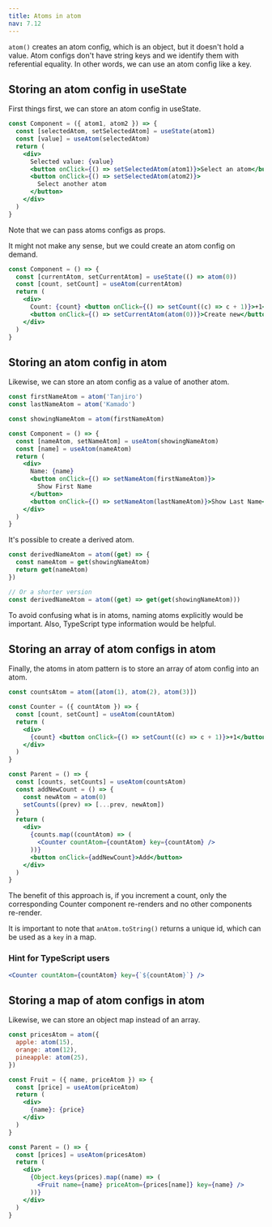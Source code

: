 ```yaml
---
title: Atoms in atom
nav: 7.12
---
```


`atom()` creates an atom config, which is an object, but it doesn't hold a value.
Atom configs don't have string keys and we identify them with referential equality.
In other words, we can use an atom config like a key.

## Storing an atom config in useState

First things first, we can store an atom config in useState.

```jsx
const Component = ({ atom1, atom2 }) => {
  const [selectedAtom, setSelectedAtom] = useState(atom1)
  const [value] = useAtom(selectedAtom)
  return (
    <div>
      Selected value: {value}
      <button onClick={() => setSelectedAtom(atom1)}>Select an atom</button>
      <button onClick={() => setSelectedAtom(atom2)}>
        Select another atom
      </button>
    </div>
  )
}
```

Note that we can pass atoms configs as props.

It might not make any sense, but we could create an atom config on demand.

```jsx
const Component = () => {
  const [currentAtom, setCurrentAtom] = useState(() => atom(0))
  const [count, setCount] = useAtom(currentAtom)
  return (
    <div>
      Count: {count} <button onClick={() => setCount((c) => c + 1)}>+1</button>
      <button onClick={() => setCurrentAtom(atom(0))}>Create new</button>
    </div>
  )
}
```

## Storing an atom config in atom

Likewise, we can store an atom config as a value of another atom.

```jsx
const firstNameAtom = atom('Tanjiro')
const lastNameAtom = atom('Kamado')

const showingNameAtom = atom(firstNameAtom)

const Component = () => {
  const [nameAtom, setNameAtom] = useAtom(showingNameAtom)
  const [name] = useAtom(nameAtom)
  return (
    <div>
      Name: {name}
      <button onClick={() => setNameAtom(firstNameAtom)}>
        Show First Name
      </button>
      <button onClick={() => setNameAtom(lastNameAtom)}>Show Last Name</button>
    </div>
  )
}
```

It's possible to create a derived atom.

```js
const derivedNameAtom = atom((get) => {
  const nameAtom = get(showingNameAtom)
  return get(nameAtom)
})

// Or a shorter version
const derivedNameAtom = atom((get) => get(get(showingNameAtom)))
```

To avoid confusing what is in atoms, naming atoms explicitly would be important.
Also, TypeScript type information would be helpful.

## Storing an array of atom configs in atom

Finally, the atoms in atom pattern is to store an array of atom config into an atom.

```jsx
const countsAtom = atom([atom(1), atom(2), atom(3)])

const Counter = ({ countAtom }) => {
  const [count, setCount] = useAtom(countAtom)
  return (
    <div>
      {count} <button onClick={() => setCount((c) => c + 1)}>+1</button>
    </div>
  )
}

const Parent = () => {
  const [counts, setCounts] = useAtom(countsAtom)
  const addNewCount = () => {
    const newAtom = atom(0)
    setCounts((prev) => [...prev, newAtom])
  }
  return (
    <div>
      {counts.map((countAtom) => (
        <Counter countAtom={countAtom} key={countAtom} />
      ))}
      <button onClick={addNewCount}>Add</button>
    </div>
  )
}
```

The benefit of this approach is, if you increment a count,
only the corresponding Counter component re-renders and no other components re-render.

It is important to note that `anAtom.toString()` returns a unique id, which can be used as a `key` in a map.

### Hint for TypeScript users

```jsx
<Counter countAtom={countAtom} key={`${countAtom}`} />
```

## Storing a map of atom configs in atom

Likewise, we can store an object map instead of an array.

```jsx
const pricesAtom = atom({
  apple: atom(15),
  orange: atom(12),
  pineapple: atom(25),
})

const Fruit = ({ name, priceAtom }) => {
  const [price] = useAtom(priceAtom)
  return (
    <div>
      {name}: {price}
    </div>
  )
}

const Parent = () => {
  const [prices] = useAtom(pricesAtom)
  return (
    <div>
      {Object.keys(prices).map((name) => (
        <Fruit name={name} priceAtom={prices[name]} key={name} />
      ))}
    </div>
  )
}
```

